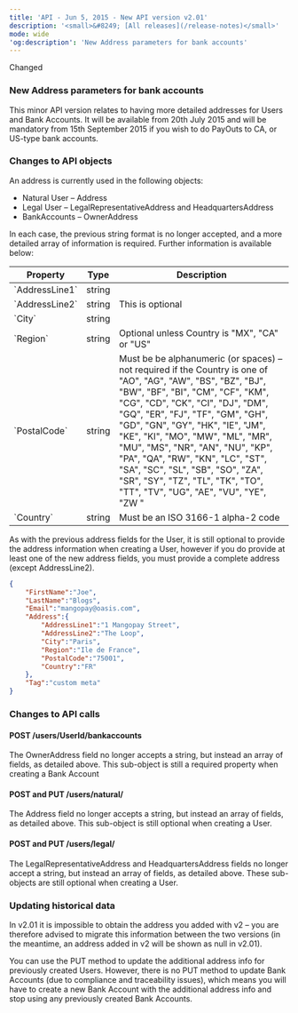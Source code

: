 ```yaml
---
title: 'API - Jun 5, 2015 - New API version v2.01'  
description: '<small>&#8249; [All releases](/release-notes)</small>'  
mode: wide  
'og:description': 'New Address parameters for bank accounts'  
---
```

  
  <div class="pill pill-orange">Changed</div> 
  
### New Address parameters for bank accounts  

This minor API version relates to having more detailed addresses for Users and Bank Accounts. It will be available from 20th July 2015 and will be mandatory from 15th September 2015 if you wish to do PayOuts to CA, or US-type bank accounts.  

### Changes to API objects  

An address is currently used in the following objects:  
- Natural User – Address  
- Legal User – LegalRepresentativeAddress and HeadquartersAddress  
- BankAccounts – OwnerAddress  

In each case, the previous string format is no longer accepted, and a more detailed array of information is required. Further information is available below:

<table> 
<thead>
<tr>
<th class="header">Property</th>
<th class="header">Type</th>
<th class="header">Description</th>
</tr>
</thead>
<tr>
<td class="table-content">`AddressLine1`</td>
<td class="table-content">string</td>
<td class="table-content"></td>
</tr>
<tr>
<td class="table-content">`AddressLine2`</td>
<td class="table-content">string</td>
<td class="table-content">This is optional</td>
</tr>
<tr>
<td class="table-content">`City`</td>
<td class="table-content">string</td>
<td class="table-content"></td>
</tr>
<tr>
<td class="table-content">`Region`</td>
<td class="table-content">string</td>
<td class="table-content">Optional unless Country is "MX", "CA" or "US"</td>
</tr>
<tr>
<td class="table-content">`PostalCode`</td>
<td class="table-content">string</td>
<td class="table-content">Must be be alphanumeric (or spaces) – not required if the Country is one of "AO", "AG", "AW", "BS", "BZ", "BJ", "BW", "BF", "BI", "CM", "CF", "KM", "CG", "CD", "CK", "CI", "DJ", "DM", "GQ", "ER", "FJ", "TF", "GM", "GH", "GD", "GN", "GY", "HK", "IE", "JM", "KE", "KI", "MO", "MW", "ML", "MR", "MU", "MS", "NR", "AN", "NU", "KP", "PA", "QA", "RW", "KN", "LC", "ST", "SA", "SC", "SL", "SB", "SO", "ZA", "SR", "SY", "TZ", "TL", "TK", "TO", "TT", "TV", "UG", "AE", "VU", "YE", "ZW "</td>
</tr>
<tr>
<td class="table-content">`Country`</td>
<td class="table-content">string</td>
<td class="table-content">Must be an ISO 3166-1 alpha-2 code</td>
</tr>
<tbody>
</tbody>
</table>

As with the previous address fields for the User, it is still optional to provide the address information when creating a User, however if you do provide at least one of the new address fields, you must provide a complete address (except AddressLine2).  
```json Example request for POST /v2.01/ClientId/users/natural
{
    "FirstName":"Joe",
    "LastName":"Blogs",
    "Email":"mangopay@oasis.com",
    "Address":{
        "AddressLine1":"1 Mangopay Street",
        "AddressLine2":"The Loop",
        "City":"Paris",
        "Region":"Ile de France",
        "PostalCode":"75001",
        "Country":"FR"
    },
    "Tag":"custom meta"
}
```  

### Changes to API calls  

#### POST /users/UserId/bankaccounts  

The OwnerAddress field no longer accepts a string, but instead an array of fields, as detailed above. This sub-object is still a required property when creating a Bank Account  

#### POST and PUT /users/natural/  

The Address field no longer accepts a string, but instead an array of fields, as detailed above. This sub-object is still optional when creating a User.  

#### POST and PUT /users/legal/  

The LegalRepresentativeAddress and HeadquartersAddress fields no longer accept a string, but instead an array of fields, as detailed above. These sub-objects are still optional when creating a User.  

### Updating historical data  

In v2.01 it is impossible to obtain the address you added with v2 – you are therefore advised to migrate this information between the two versions (in the meantime, an address added in v2 will be shown as null in v2.01).  

You can use the PUT method to update the additional address info for previously created Users. However, there is no PUT method to update Bank Accounts (due to compliance and traceability issues), which means you will have to create a new Bank Account with the additional address info and stop using any previously created Bank Accounts.